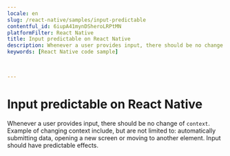 ```yaml
---
locale: en
slug: /react-native/samples/input-predictable
contentful_id: 6iupA41mynDSheroLRPtMN
platformFilter: React Native
title: Input predictable on React Native
description: Whenever a user provides input, there should be no change of context.
keywords: [React Native code sample]


	
---
```


# Input predictable on React Native

Whenever a user provides input, there should be no change of `context`. Example of changing context include, but are not limited to: automatically submitting data, opening a new screen or moving to another element. Input should have predictable effects.

<CodeSample id="input-predictable" locale="en" platform="react native"/>